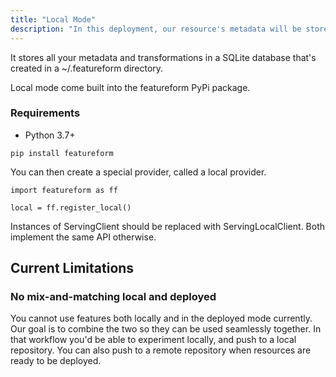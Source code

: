 ```yaml
---
title: "Local Mode"
description: "In this deployment, our resource's metadata will be stored locally on your file system and transformations will be run locally on your machine. This allows you to define and manage your local data sources, transformations, features, and training sets. It's also a great way to get a feel for the API without having to deploy Kubernetes."
---
```


It stores all your metadata and transformations in a SQLite database that's created in a \~/.featureform directory.

Local mode come built into the featureform PyPi package.

### Requirements

* Python 3.7+

```
pip install featureform
```

You can then create a special provider, called a local provider.

```
import featureform as ff

local = ff.register_local()
```

Instances of ServingClient should be replaced with ServingLocalClient. Both implement the same API otherwise.

## Current Limitations

### No mix-and-matching local and deployed

You cannot use features both locally and in the deployed mode currently. Our goal is to combine the two so they can be used seamlessly together. In that workflow you'd be able to experiment locally, and push to a local repository. You can also push to a remote repository when resources are ready to be deployed.